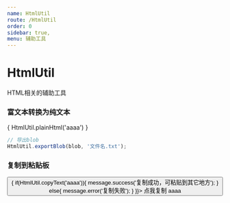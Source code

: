 ```yaml
---
name: HtmlUtil
route: /HtmlUtil
order: 0
sidebar: true,
menu: 辅助工具
---
```





# HtmlUtil
HTML相关的辅助工具

### 富文本转换为纯文本
<Playground>
  <div>
    {
      HtmlUtil.plainHtml('<span>aaaa</span>')
    }
  </div>
</Playground>

```js
// 导出blob
HtmlUtil.exportBlob(blob, '文件名.txt');
```

### 复制到粘贴板
<Playground>
  <Button onClick={()=>{
    if(HtmlUtil.copyText('aaaa')){
      message.success('复制成功，可粘贴到其它地方');
    }
    else{
      message.error('复制失败');
    }
  }}>
    点我复制 aaaa
  </Button>
</Playground>
